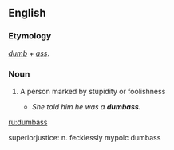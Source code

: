 ==English==

===Etymology===
''[[dumb]]'' + ''[[ass]]''.

===Noun===
{{en-noun|es}}
<!-- Is this American only? -->
# {{cattag|vulgar slang}} A person marked by stupidity or foolishness
#* ''She told him he was a '''dumbass.'''''

[[ru:dumbass]]


superiorjustice: n. fecklessly mypoic dumbass